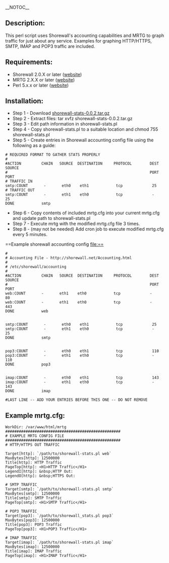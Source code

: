 __NOTOC__

==Description:==
This perl script uses Shorewall's accounting capabilities and MRTG to graph traffic for just about any service. Examples for graphing HTTP/HTTPS, SMTP, IMAP and POP3 traffic are included. 

==Requirements:==
* Shorewall 2.0.X or later ([http://www.shorewall.net/ website])
* MRTG 2.X.X or later ([http://people.ee.ethz.ch/%7Eoetiker/webtools/mrtg/ website])
* Perl 5.x.x or later ([http://www.perl.com/ website])

==Installation:==
* Step 1 - Download [https://github.com/downloads/tyd/shorewall-stats/shorewall-stats-0.0.2.tar.gz shorewall-stats-0.0.2.tar.gz]
* Step 2 - Extract files:   tar xvfz shorewall-stats-0.0.2.tar.gz
* Step 3 - Edit path information in shorewall-stats.pl
* Step 4 - Copy shorewall-stats.pl to a suitable location and chmod 755 shorewall-stats.pl
* Step 5 - Create entries in Shorewall accounting config file using the following as a guide: 
<pre>
# REQUIRED FORMAT TO GATHER STATS PROPERLY
#
#ACTION         CHAIN   SOURCE  DESTINATION     PROTOCOL        DEST            SOURCE
#                                                               PORT            PORT
# TRAFFIC IN
smtp:COUNT       -       eth0    eth1            tcp             25
# TRAFFIC OUT
smtp:COUNT       -       eth1    eth0            tcp             -               25
DONE            smtp
</pre>

* Step 6 - Copy contents of included mrtg.cfg into your current mrtg.cfg and update path to shorewall-stats.pl
* Step 7 - Execute mrtg with the modified mrtg.cfg file 3 times.
* Step 8 - (may not be needed) Add cron job to execute modified mrtg.cfg every 5 minutes. 

==Example shorewall accounting config file:==

<pre>
#
# Accounting File - http://shorewall.net/Accounting.html
#
# /etc/shorewall/accounting
#
#ACTION         CHAIN   SOURCE  DESTINATION     PROTOCOL        DEST            SOURCE
#                                                               PORT            PORT
web:COUNT       -       eth1    eth0            tcp             -               80
web:COUNT       -       eth1    eth0            tcp             -               443
DONE            web


smtp:COUNT       -       eth0    eth1            tcp             25
smtp:COUNT       -       eth1    eth0            tcp             -               25
DONE            smtp


pop3:COUNT       -       eth0    eth1            tcp             110
pop3:COUNT       -       eth1    eth0            tcp             -               110
DONE            pop3


imap:COUNT       -       eth0    eth1            tcp             143
imap:COUNT       -       eth1    eth0            tcp             -               143
DONE            imap

#LAST LINE -- ADD YOUR ENTRIES BEFORE THIS ONE -- DO NOT REMOVE
</pre>

==Example mrtg.cfg:==
<pre>
WorkDir: /var/www/html/mrtg
###################################################
# EXAMPLE MRTG CONFIG FILE
###################################################
# HTTP/HTTPS OUT TRAFFIC

Target[http]: `/path/to/shorewall-stats.pl web`
MaxBytes[http]: 12500000
Title[http]: HTTP Traffic
PageTop[http]: <H1>HTTP Traffic</H1>
LegendI[http]: &nbsp;HTTP Out:
LegendO[http]: &nbsp;HTTPS Out:

# SMTP TRAFFIC
Target[smtp]: `/path/to/shorewall-stats.pl smtp`
MaxBytes[smtp]: 12500000
Title[smtp]: SMTP Traffic
PageTop[smtp]: <H1>SMTP Traffic</H1>

# POP3 TRAFFIC
Target[pop3]: `/path/to/shorewall_stats.pl pop3`
MaxBytes[pop3]: 12500000
Title[pop3]: POP3 Traffic
PageTop[pop3]: <H1>POP3 Traffic</H1>

# IMAP TRAFFIC
Target[imap]: `/path/to/shorewall-stats.pl imap`
MaxBytes[imap]: 12500000
Title[imap]: IMAP Traffic
PageTop[imap]: <H1>IMAP Traffic</H1>
</pre>